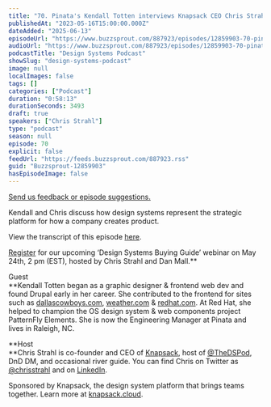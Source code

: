 ```yaml
---
title: "70. Pinata's Kendall Totten interviews Knapsack CEO Chris Strahl: Design with code and AI"
publishedAt: "2023-05-16T15:00:00.000Z"
dateAdded: "2025-06-13"
episodeUrl: "https://www.buzzsprout.com/887923/episodes/12859903-70-pinata-s-kendall-totten-interviews-knapsack-ceo-chris-strahl-design-with-code-and-ai.mp3"
audioUrl: "https://www.buzzsprout.com/887923/episodes/12859903-70-pinata-s-kendall-totten-interviews-knapsack-ceo-chris-strahl-design-with-code-and-ai.mp3"
podcastTitle: "Design Systems Podcast"
showSlug: "design-systems-podcast"
image: null
localImages: false
tags: []
categories: ["Podcast"]
duration: "0:58:13"
durationSeconds: 3493
draft: true
speakers: ["Chris Strahl"]
type: "podcast"
season: null
episode: 70
explicit: false
feedUrl: "https://feeds.buzzsprout.com/887923.rss"
guid: "Buzzsprout-12859903"
hasEpisodeImage: false
---
```

[Send us feedback or episode suggestions.](https://www.buzzsprout.com/twilio/text_messages/887923/open_sms)

Kendall and Chris discuss how design systems represent the strategic platform for how a company creates product.  
  
View the transcript of this episode [here](https://docs.google.com/document/d/1Gh5TQKxnrNkB7hM83GclsU1ZGO5RqqBi/edit).  
  
[Register](https://knapsack-cloud.zoom.us/webinar/register/WN_sa70vEN5Qxyrc4mGL7-OMw?utm_source=linkedin&utm_medium=social&utm_campaign=dsbgw#/registration) for our upcoming ‘Design Systems Buying Guide’ webinar on May 24th, 2 pm (EST), hosted by Chris Strahl and Dan Mall.**  
  
Guest  
**Kendall Totten began as a graphic designer & frontend web dev and found Drupal early in her career. She contributed to the frontend for sites such as [dallascowboys.com](http://dallascowboys.com/), [weather.com](http://weather.com/) & [redhat.com](http://redhat.com/). At Red Hat, she helped to champion the OS design system & web components project PatternFly Elements. She is now the Engineering Manager at Pinata and lives in Raleigh, NC.  
  
**Host  
**Chris Strahl is co-founder and CEO of [Knapsack](https://www.knapsack.cloud/), host of [@TheDSPod](https://twitter.com/thedspod), DnD DM, and occasional river guide. You can find Chris on Twitter as [@chrisstrahl](https://twitter.com/chrisstrahl) and on [LinkedIn](https://www.linkedin.com/in/chrisstrahl/).  
  
Sponsored by Knapsack, the design system platform that brings teams together. Learn more at [knapsack.cloud](https://www.knapsack.cloud/?utm_source=podcast).
